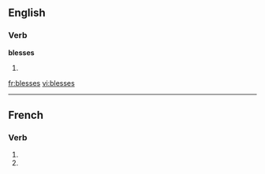 ==English==
===Verb===
'''blesses'''
# {{third-person singular of|[[bless]]}}

[[fr:blesses]]
[[vi:blesses]]

----
{{see|blessés}}
==French==

===Verb===
{{fr-verb-form}}

# {{form of|[[second-person|Second-person]] [[singular]] [[present indicative]]|[[blesser#French|blesser]]|lang=French}}
# {{form of|Second-person singular [[present subjunctive]]|blesser#French|blesser|lang=French}}


{{rfc-auto}}